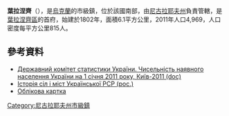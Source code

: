 {{No footnotes|time=2015-09-16T15:20:11+00:00}}
{{coord|47|41|52|N|31|51|16|E|scale:30000|display=title}}

'''葉拉涅齊'''（{{lang-uk|Єланець}}），是[[烏克蘭|烏克蘭]]的市級鎮，位於該國南部，由[[尼古拉耶夫州|尼古拉耶夫州]]負責管轄，是[[葉拉涅齊區|葉拉涅齊區]]的首府，始建於1802年，面積6.1平方公里，2011年人口4,969，人口密度每平方公里815人。

==參考資料==
*[https://web.archive.org/web/20121010205321/http://stat6.stat.lviv.ua/PXWEB2007/ukr/publ/2011/chnas.zip Державний комітет статистики України. Чисельність наявного населення України на 1 січня 2011 року, Київ-2011 (doc)]
* [https://web.archive.org/web/20120826013727/http://www.igsu.org.ua/Nikolaevskaja.obl/Elaneckij.rajon/Elanec.html Історія сіл і міст Української РСР (рос.)]
* [http://gska2.rada.gov.ua/pls/z7502/A005?rdat1=16.07.2008&rf7571=22285 Облікова картка]{{dead link|date=2018年4月 |bot=InternetArchiveBot |fix-attempted=yes }}

{{DEFAULTSORT:Єланець}}
[[Category:尼古拉耶夫州市級鎮|Category:尼古拉耶夫州市級鎮]]


{{Mykolaiv-geo-stub}}
